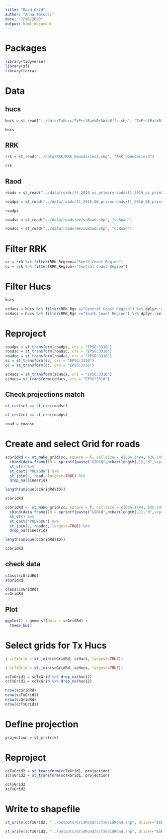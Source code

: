 ```yaml
---
title: "Road Grid"
author: "Anna Talucci"
date: "7/16/2023"
output: html_document
---
```


# Packages
```r
library(tidyverse)
library(sf)
library(terra)
```

# Data
## hucs
```r
hucs = st_read("../data/TxHucs/TxPrctRankRrkWipRffc.shp", "TxPrctRankRrkWipRffc")
```

```r
hucs
```
## RRK
```r
rrk = st_read("../data/RRK/RRK_boundaries3.shp", "RRK_boundaries3")
```
```r
rrk
```
## Raod
```r
roads = st_read("../data/roads/tl_2019_us_primaryroads/tl_2019_us_primaryroads.shp", "tl_2019_us_primaryroads")
```

```r
roadps = st_read("../data/roads/tl_2016_06_prisecroads/tl_2016_06_prisecroads.shp", "tl_2016_06_prisecroads")
```
```r
roadps
```

```r
roadsc = st_read("../data/roads/ee/scRoad.shp", "scRoad")
```
```r
roadcc = st_read("../data/roads/ee/ccRoad.shp", "ccRoad")
```
# Filter RRK
```r
sc = rrk %>% filter(RRK_Region=="South Coast Region")
cc = rrk %>% filter(RRK_Region=="Central Coast Region")
```

# Filter Hucs
```r
hucs
```
```r
ccHucs = hucs %>% filter(RRK_Rgn =="Central Coast Region") %>% dplyr::select(huc12, RRK_Rgn)
scHucs = hucs %>% filter(RRK_Rgn =="South Coast Region") %>% dplyr::select(huc12, RRK_Rgn)
```
# Reproject 
```r
roadps = st_transform(roadps, crs = "EPSG:3310")
roadsc = st_transform(roadsc, crs = "EPSG:3310")
roadcc = st_transform(roadcc, crs = "EPSG:3310")
sc = st_transform(sc, crs = "EPSG:3310")
cc = st_transform(cc, crs = "EPSG:3310")

scHucs = st_transform(scHucs, crs = "EPSG:3310")
ccHucs= st_transform(ccHucs, crs = "EPSG:3310")
```

## Check projections match
```r
st_crs(sc) == st_crs(roadsc)
```
```r
st_crs(cc) == st_crs(roadps)
```
```r
road = roadsc
```
# Create and select Grid for roads
```r
scGridRd <- st_make_grid(sc, square = T, cellsize = c(636.1494, 636.1494))%>%
  cbind(data.frame(ID = sprintf(paste("GID%0",nchar(length(.)),"d",sep=""), 1:length(.)))) %>%
  st_sf() %>% 
  st_cast('POLYGON') %>%
  st_join(., road, largest=TRUE) %>% 
  drop_na(linearid)

```

```r
length(unique(scGridRd$ID))
```
```r
scGridRd
```

```r
ccGridRd <- st_make_grid(cc, square = T, cellsize = c(636.1494, 636.1494)) %>%
  cbind(data.frame(ID = sprintf(paste("GID%0",nchar(length(.)),"d",sep=""), 1:length(.)))) %>%
  st_sf() %>% 
  st_cast('POLYGON') %>%
  st_join(., roadcc, largest=TRUE) %>% 
  drop_na(linearid)

```

```r
length(unique(ccGridRd$ID))
```
```r
ccGridRd
```
## check data
```r
class(scGridRd)
scGridRd
```

```r
class(ccGridRd)
ccGridRd
```
## Plot
```r
ggplot() + geom_sf(data = scGridRd) + 
  theme_bw()
```

# Select grids for Tx Hucs
```r
( ccTxGrid = st_join(ccGridRd, ccHucs, largest=TRUE))
```

```r
( scTxGrid = st_join(scGridRd, scHucs, largest=TRUE))
```

```r
scTxGrid1 = scTxGrid %>% drop_na(huc12)
ccTxGrid1 = ccTxGrid %>% drop_na(huc12)
```
```r
nrow(scGridRd)
nrow(scTxGrid1)
nrow(ccGridRd)
nrow(ccTxGrid1)
```

# Define projection
```r
projection = st_crs(rrk)
```

# Reproject
```r
ccTxGrid2 = st_transform(ccTxGrid1, projection)
scTxGrid2 = st_transform(scTxGrid1, projection)
```

```r
ccTxGrid2
scTxGrid2
```

# Write to shapefile

```r
st_write(ccTxGrid2, "../outputs/GridRoad/ccTxGridRoad.shp", driver="ESRI Shapefile")
```

```r
st_write(scTxGrid2, "../outputs/GridRoad/scTxGridRoad.shp", driver="ESRI Shapefile")
```